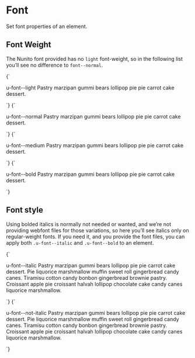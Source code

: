 
<Meta title="Utilities/font" />

# Font

Set font properties of an element.

## Font Weight

The Nunito font provided has no `light` font-weight, so in the following list you’ll see no difference to `font--normal`.

<Canvas isColumn>
  <Story name="font--light">
    {`
      <p class="u-bg--background u-font--light"><span class="u-fg--brand-2">u-font--light</span> Pastry marzipan gummi bears lollipop pie pie carrot cake dessert.</p>
    `}
  </Story>
  <Story name="font--normal">
    {`
      <p class="u-bg--background u-font--normal"><span class="u-fg--brand-2">u-font--normal</span> Pastry marzipan gummi bears lollipop pie pie carrot cake dessert.</p>
    `}
  </Story>
  <Story name="font--medium">
    {`
      <p class="u-bg--background u-font--medium"><span class="u-fg--brand-2">u-font--medium</span> Pastry marzipan gummi bears lollipop pie pie carrot cake dessert.</p>
    `}
  </Story>
  <Story name="font--bold">
    {`
      <p class="u-bg--background u-font--bold"><span class="u-fg--brand-2">u-font--bold</span> Pastry marzipan gummi bears lollipop pie pie carrot cake dessert.</p>
    `}
  </Story>
</Canvas>

## Font style

Using bolded italics is normally not needed or wanted, and we’re not providing webfont files for those variations, so here you’ll see italics only on regular-weight fonts. If you need it, and you provide the font files, you can apply both `.u-font--italic` and `.u-font--bold` to an element.

<Canvas isColumn>
  <Story name="font--italic">
    {`
      <p class="u-bg--background u-font--italic"><span class="u-fg--brand-2">u-font--italic</span> Pastry marzipan gummi bears lollipop pie pie carrot cake dessert. Pie liquorice marshmallow muffin sweet roll gingerbread candy canes. Tiramisu cotton candy bonbon gingerbread brownie pastry. Croissant apple pie croissant halvah lollipop chocolate cake candy canes liquorice marshmallow.</p>
    `}
  </Story>
  <Story name="font--not-italic">
    {`
      <p class="u-bg--background u-font--not-italic"><span class="u-fg--brand-2">u-font--not-italic</span> Pastry marzipan gummi bears lollipop pie pie carrot cake dessert. Pie liquorice marshmallow muffin sweet roll gingerbread candy canes. Tiramisu cotton candy bonbon gingerbread brownie pastry. Croissant apple pie croissant halvah lollipop chocolate cake candy canes liquorice marshmallow.</p>
    `}
  </Story>
</Canvas>
